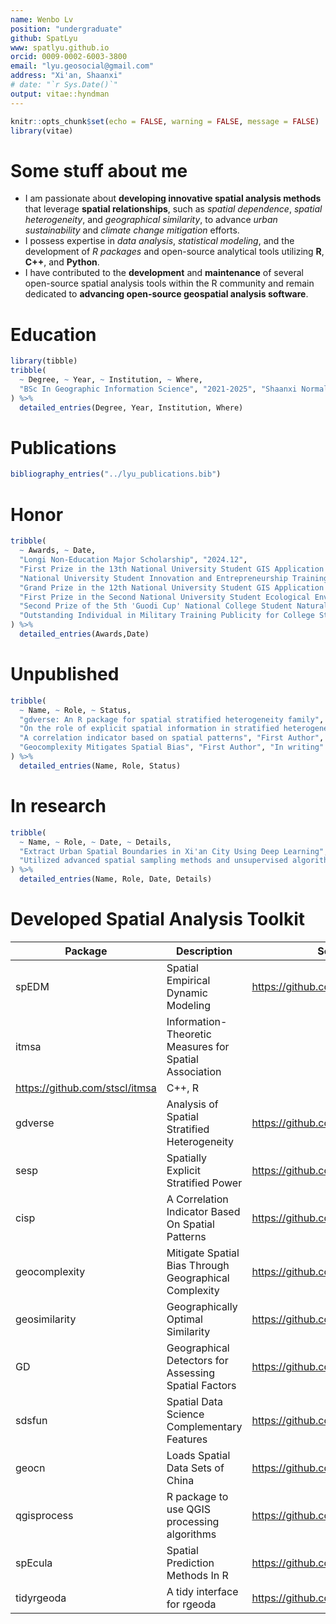 ```yaml
---
name: Wenbo Lv
position: "undergraduate"
github: SpatLyu
www: spatlyu.github.io
orcid: 0009-0002-6003-3800
email: "lyu.geosocial@gmail.com"
address: "Xi'an, Shaanxi"
# date: "`r Sys.Date()`"
output: vitae::hyndman
---
```


```r
knitr::opts_chunk$set(echo = FALSE, warning = FALSE, message = FALSE)
library(vitae)
```

# Some stuff about me

- I am passionate about **developing innovative spatial analysis methods** that leverage **spatial relationships**, such as *spatial dependence*, *spatial heterogeneity*, and *geographical similarity*, to advance *urban sustainability* and *climate change mitigation* efforts.
- I possess expertise in *data analysis*, *statistical modeling*, and the development of *R packages* and open-source analytical tools utilizing **R**, **C++**, and **Python**.
- I have contributed to the **development** and **maintenance** of several open-source spatial analysis tools within the R community and remain dedicated to **advancing open-source geospatial analysis software**.

# Education

```r
library(tibble)
tribble(
  ~ Degree, ~ Year, ~ Institution, ~ Where,
  "BSc In Geographic Information Science", "2021-2025", "Shaanxi Normal University", "Xi'an, Shaanxi",
) %>%
  detailed_entries(Degree, Year, Institution, Where)
```

# Publications

```r
bibliography_entries("../lyu_publications.bib")
```

# Honor

```r
tribble(
  ~ Awards, ~ Date,
  "Longi Non-Education Major Scholarship", "2024.12",
  "First Prize in the 13th National University Student GIS Application Skills Competition", "2024.11",
  "National University Student Innovation and Entrepreneurship Training Program Qualified Completion", "2024.06",
  "Grand Prize in the 12th National University Student GIS Application Skills Competition", "2023.12",
  "First Prize in the Second National University Student Ecological Environment Management Research Innovation Competition", "2023.11",
  "Second Prize of the 5th 'Guodi Cup' National College Student Natural Resource Science and Technology Competition, China Society of Natural Resources", "2023.12",
  "Outstanding Individual in Military Training Publicity for College Students, Shaanxi Normal University", "2021.10"
) %>%
  detailed_entries(Awards,Date)
```

# Unpublished

```r
tribble(
  ~ Name, ~ Role, ~ Status,
  "gdverse: An R package for spatial stratified heterogeneity family", "First Author", "Submitted to TGIS, currently under revision",
  "On the role of explicit spatial information in stratified heterogeneity", "First Author", "In writing",
  "A correlation indicator based on spatial patterns", "First Author", "In writing",
  "Geocomplexity Mitigates Spatial Bias", "First Author", "In writing"
) %>%
  detailed_entries(Name, Role, Status)
```

# In research

```r
tribble(
  ~ Name, ~ Role, ~ Date, ~ Details,
  "Extract Urban Spatial Boundaries in Xi'an City Using Deep Learning", "Leader", "",
  "Utilized advanced spatial sampling methods and unsupervised algorithms to automatically generate sample sets. Employed geographically weighted neural networks combined with logistic regression to extract urban spatial boundaries"
) %>%
  detailed_entries(Name, Role, Date, Details)
```

# Developed Spatial Analysis Toolkit

| Package        | Description                                                   | Source Code                                | Language       |
|-----------------|---------------------------------------------------------|------------------------------------------------------|---------------------|
| spEDM         | Spatial Empirical Dynamic Modeling                            | <https://github.com/stscl/spEDM>           | C++, R |
| itmsa         | Information-Theoretic Measures for Spatial Association
       | <https://github.com/stscl/itmsa>           | C++, R         |
| gdverse       | Analysis of Spatial Stratified Heterogeneity                  | <https://github.com/stscl/gdverse>         | R, C++, Python |
| sesp          | Spatially Explicit Stratified Power                           | <https://github.com/stscl/sesp>            | R, C++         |
| cisp          | A Correlation Indicator Based On Spatial Patterns             | <https://github.com/stscl/cisp>            | R              |
| geocomplexity | Mitigate Spatial Bias Through Geographical Complexity         | <https://github.com/ausgis/geocomplexity>  | C++, R, C |
| geosimilarity | Geographically Optimal Similarity                             | <https://github.com/ausgis/geosimilarity>  | R              |
| GD            | Geographical Detectors for Assessing Spatial Factors          | <https://github.com/ausgis/GD>             | R              |
| sdsfun        | Spatial Data Science Complementary Features                   | <https://github.com/stscl/sdsfun>          | R, C++         |
| geocn         | Loads Spatial Data Sets of China                              | <https://github.com/stscl/geocn>           | R              |
| qgisprocess   | R package to use QGIS processing algorithms                   | <https://github.com/r-spatial/qgisprocess> | R              |
| spEcula       | Spatial Prediction Methods In R                               | <https://github.com/SpatLyu/spEcula>       | R              |
| tidyrgeoda    | A tidy interface for rgeoda                                   | <https://github.com/SpatLyu/tidyrgeoda>    | R              |
<!-- | Rsagacmd      | A package for linking R with the open-source SAGA-GIS         | <https://github.com/stevenpawley/Rsagacmd> | R              | -->
<!-- | SpatBox       | A Python Library For GeoSpatial Data Propressing and Modeling | <https://github.com/SpatLyu/spatbox>     | Python         | -->